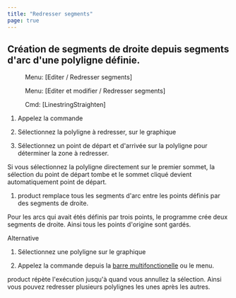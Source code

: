 ```yaml
---
title: "Redresser segments"
page: true
---
```

## Cr&#233;ation de segments de droite depuis segments d&#39;arc d&#39;une polyligne d&#233;finie.
<GeoMapper> <Menu> Menu: [Editer / Redresser segments] </Menu> </GeoMapper>
<GeoDesigner> <Menu> Menu: [Editer et modifier / Redresser segments] </Menu> 
 <Menu> Cmd: [LinestringStraighten] </Menu> </GeoDesigner>


1. Appelez la commande

2. S&#233;lectionnez la polyligne &#224; redresser, sur le graphique

3. S&#233;lectionnez un point de d&#233;part et d&#39;arriv&#233;e sur la polyligne pour d&#233;terminer la zone &#224; redresser.



<Success>
Si vous s&#233;lectionnez la polyligne directement sur le premier sommet, la s&#233;lection du point de d&#233;part tombe et le sommet cliqu&#233; devient automatiquement point de d&#233;part.
</Success>


1. <Placeholder>product</Placeholder> remplace tous les segments d&#39;arc entre les points d&#233;finis par des segments de droite.



<Success>
Pour les arcs qui avait &#233;t&#233;s d&#233;finis par trois points, le programme cr&#233;e deux segments de droite. Ainsi tous les points d&#39;origine sont gard&#233;s.
</Success>

Alternative


1. S&#233;lectionnez une polyligne sur le graphique

2. Appelez la commande depuis la 
[barre multifonctionelle](../benutzeroberflaeche/multifunktionsleiste)
 ou le menu.




<Success>
 <Placeholder>product</Placeholder> r&#233;p&#232;te l&#39;ex&#233;cution jusqu&#39;&#224; quand vous annullez la s&#233;lection.
Ainsi vous pouvez redresser plusieurs polylignes les unes apr&#232;s les autres.
</Success>
